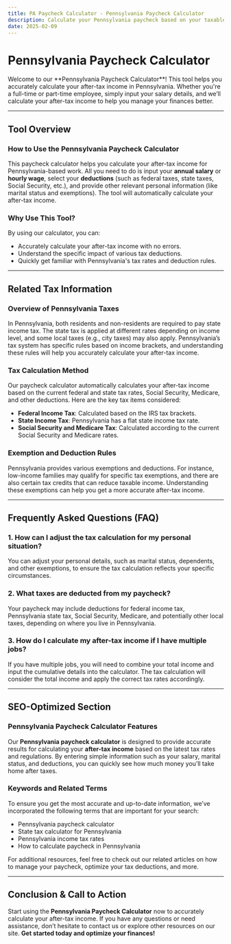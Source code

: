 ```yaml
---
title: PA Paycheck Calculator - Pennsylvania Paycheck Calculator
description: Calculate your Pennsylvania paycheck based on your taxable earnings and deductions.
date: 2025-02-09
---
```



<h1 className="text-2xl md:text-3xl font-bold text-gray-800 mb- mt-3 text-center">Pennsylvania Paycheck Calculator</h1>

<div className="my-3 prose prose-blue max-w-none bg-gray-100 px-4 py-2 rounded-lg">
    <p className="text-gray-600">
      Welcome to our **Pennsylvania Paycheck Calculator**! 
      This tool helps you accurately calculate your after-tax income in Pennsylvania. 
      Whether you're a full-time or part-time employee, simply input your salary details, 
      and we’ll calculate your after-tax income to help you manage your finances better.
    </p>
</div>

<PaycheckCalculator />

---

## Tool Overview

### **How to Use the Pennsylvania Paycheck Calculator**

This paycheck calculator helps you calculate your after-tax income for Pennsylvania-based work. All you need to do is input your **annual salary** or **hourly wage**, select your **deductions** (such as federal taxes, state taxes, Social Security, etc.), and provide other relevant personal information (like marital status and exemptions). The tool will automatically calculate your after-tax income.

### **Why Use This Tool?**

By using our calculator, you can:
- Accurately calculate your after-tax income with no errors.
- Understand the specific impact of various tax deductions.
- Quickly get familiar with Pennsylvania's tax rates and deduction rules.

---

## Related Tax Information

### **Overview of Pennsylvania Taxes**

In Pennsylvania, both residents and non-residents are required to pay state income tax. The state tax is applied at different rates depending on income level, and some local taxes (e.g., city taxes) may also apply. Pennsylvania’s tax system has specific rules based on income brackets, and understanding these rules will help you accurately calculate your after-tax income.

### **Tax Calculation Method**

Our paycheck calculator automatically calculates your after-tax income based on the current federal and state tax rates, Social Security, Medicare, and other deductions. Here are the key tax items considered:
- **Federal Income Tax**: Calculated based on the IRS tax brackets.
- **State Income Tax**: Pennsylvania has a flat state income tax rate.
- **Social Security and Medicare Tax**: Calculated according to the current Social Security and Medicare rates.

### **Exemption and Deduction Rules**

Pennsylvania provides various exemptions and deductions. For instance, low-income families may qualify for specific tax exemptions, and there are also certain tax credits that can reduce taxable income. Understanding these exemptions can help you get a more accurate after-tax income.

---

## Frequently Asked Questions (FAQ)

### **1. How can I adjust the tax calculation for my personal situation?**

You can adjust your personal details, such as marital status, dependents, and other exemptions, to ensure the tax calculation reflects your specific circumstances.

### **2. What taxes are deducted from my paycheck?**

Your paycheck may include deductions for federal income tax, Pennsylvania state tax, Social Security, Medicare, and potentially other local taxes, depending on where you live in Pennsylvania.

### **3. How do I calculate my after-tax income if I have multiple jobs?**

If you have multiple jobs, you will need to combine your total income and input the cumulative details into the calculator. The tax calculation will consider the total income and apply the correct tax rates accordingly.

---

## SEO-Optimized Section

### **Pennsylvania Paycheck Calculator Features**

Our **Pennsylvania paycheck calculator** is designed to provide accurate results for calculating your **after-tax income** based on the latest tax rates and regulations. By entering simple information such as your salary, marital status, and deductions, you can quickly see how much money you’ll take home after taxes.

### **Keywords and Related Terms**

To ensure you get the most accurate and up-to-date information, we’ve incorporated the following terms that are important for your search:
- Pennsylvania paycheck calculator
- State tax calculator for Pennsylvania
- Pennsylvania income tax rates
- How to calculate paycheck in Pennsylvania

For additional resources, feel free to check out our related articles on how to manage your paycheck, optimize your tax deductions, and more.

---

## Conclusion & Call to Action

Start using the **Pennsylvania Paycheck Calculator** now to accurately calculate your after-tax income. If you have any questions or need assistance, don’t hesitate to contact us or explore other resources on our site. **Get started today and optimize your finances!**

